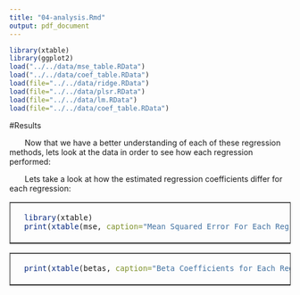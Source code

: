 ```yaml
---
title: "04-analysis.Rmd"
output: pdf_document
---
```

```r
library(xtable)
library(ggplot2)
load("../../data/mse_table.RData")
load("../../data/coef_table.RData")
load(file="../../data/ridge.RData")
load(file="../../data/plsr.RData")
load(file="../../data/lm.RData")
load(file="../../data/coef_table.RData")
```

#Results

&nbsp;&nbsp;&nbsp;&nbsp;&nbsp;&nbsp; Now that we have a better understanding of each of these regression methods, lets look at the data in order to see how each regression performed: 
<table border = 1>
<tr>
<td>
```r
  library(xtable)
  print(xtable(mse, caption="Mean Squared Error For Each Regression",digits=6) ,caption.placement='top', comment=F)
```

</td>

&nbsp;&nbsp;&nbsp;&nbsp;&nbsp;&nbsp; Lets take a look at how the estimated regression coefficients differ for each regression: 

<table border = 1>
<tr>
<td>
```r
  print(xtable(betas, caption="Beta Coefficients for Each Regression"),    caption.placement='top', comment=F, scalebox='.65')
```

</td>
\begin{figure}[h]
\caption{Coefficient Plot}
\centering
\includegraphics[width=250pt, height=255pt]{../../images/coefficient_plot.png}
\end{figure}


